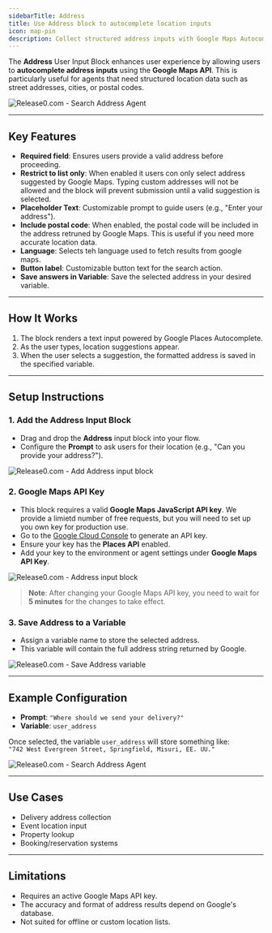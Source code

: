 ```yaml
---
sidebarTitle: Address
title: Use Address block to autocomplete location inputs
icon: map-pin
description: Collect structured address inputs with Google Maps Autocomplete, allowing users to search for locations easily in your chatbot agent.
---
```


The **Address** User Input Block enhances user experience by allowing users to **autocomplete address inputs** using the **Google Maps API**. This is particularly useful for agents that need structured location data such as street addresses, cities, or postal codes.

<Frame style={{ maxWidth: '600px' }}>
  <img src="/images/blocks/inputs/address-agent-live.gif" alt="Release0.com - Search Address Agent" / >
</Frame>

---

## Key Features

- **Required field**: Ensures users provide a valid address before proceeding.
- **Restrict to list only**: When enabled it users con only select address suggested by Google Maps. Typing custom addresses will not be allowed and the block will prevent submission until a valid suggestion is selected.
- **Placeholder Text**: Customizable prompt to guide users (e.g., "Enter your address").
- **Include postal code**: When enabled, the postal code will be included in the address retruned by Google Maps. This is useful if you need more accurate location data.
- **Language**: Selects teh language used to fetch results from google maps.
- **Button label**: Customizable button text for the search action.
- **Save answers in Variable**: Save the selected address in your desired variable.

---

## How It Works

1. The block renders a text input powered by Google Places Autocomplete.
2. As the user types, location suggestions appear.
3. When the user selects a suggestion, the formatted address is saved in the specified variable.

---

## Setup Instructions

### 1. Add the Address Input Block

- Drag and drop the **Address** input block into your flow.
- Configure the **Prompt** to ask users for their location (e.g., "Can you provide your address?").

<Frame style={{ maxWidth: '600px' }}>
  <img src="/images/blocks/inputs/address-drag.png" alt="Release0.com - Add Address input block" / >
</Frame>

### 2. Google Maps API Key

- This block requires a valid **Google Maps JavaScript API key**. We provide a limietd number of free requests, but you will need to set up you own key for production use.
- Go to the [Google Cloud Console](https://console.cloud.google.com/google/maps-apis/credentials) to generate an API key.
- Ensure your key has the **Places API** enabled.
- Add your key to the environment or agent settings under **Google Maps API Key**.

<Frame style={{ maxWidth: '400px' }}>
  <img src="/images/blocks/inputs/address.png" alt="Release0.com - Address input block" / >
</Frame>

> **Note**: After changing your Google Maps API key, you need to wait for **5 minutes** for the changes to take effect.

### 3. Save Address to a Variable

- Assign a variable name to store the selected address.
- This variable will contain the full address string returned by Google.

<Frame style={{ maxWidth: '600px' }}>
  <img src="/images/blocks/inputs/address-variable.png" alt="Release0.com - Save Address variable" / >
</Frame>

---

## Example Configuration

- **Prompt**: `"Where should we send your delivery?"`
- **Variable**: `user_address`

Once selected, the variable `user_address` will store something like:  
`"742 West Evergreen Street, Springfield, Misuri, EE. UU."`

<Frame style={{ maxWidth: '600px' }}>
  <img src="/images/blocks/inputs/address-agent.png" alt="Release0.com - Search Address Agent" / >
</Frame>

---

## Use Cases

- Delivery address collection
- Event location input
- Property lookup
- Booking/reservation systems

---

## Limitations

- Requires an active Google Maps API key.
- The accuracy and format of address results depend on Google's database.
- Not suited for offline or custom location lists.

